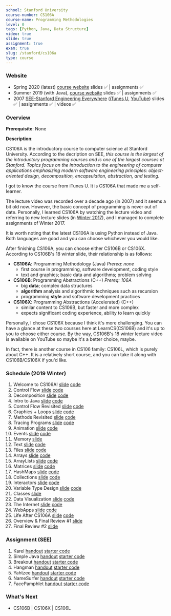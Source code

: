 ```yaml
---
school: Stanford University
course-number: CS106A
course-name: Programming Methodologies
level: 0
tags: [Python, Java, Data Structure]
video: true
slide: true
assignment: true
exam: true
slug: /stanford/cs106a
type: course
---
```



### Website

- Spring 2020 (latest) <a href='http://web.stanford.edu/class/cs106a/' target="_blank">course website</a> slides ✅ | assignments ✅
- Summer 2019 (with Java), <a href='https://web.stanford.edu/class/archive/cs/cs106a/cs106a.1198/' target="_blank">course website</a> slides ✅ | assignments ✅
- 2007 <a href='https://see.stanford.edu/Course/CS106A' target="_blank">SEE-Stanford Engineering Everywhere</a> (<a href='https://itunes.apple.com/us/course/programming-methodology/id495054181' target="_blank">iTunes U</a>, <a href='https://www.youtube.com/view_play_list?p=84A56BC7F4A1F852' target="_blank">YouTube</a>) slides ✅ | assignments ✅ | videos ✅

### Overview

**Prerequisite**: None

**Description**:

CS106A is the introductory course to computer science at Stanford University. According to the decription on SEE, _this course is the largest of the introductory programming courses and is one of the largest courses at Stanford. Topics focus on the introduction to the engineering of computer applications emphasizing modern software engineering principles: object-oriented design, decomposition, encapsulation, abstraction, and testing._

I got to know the course from iTunes U. It is CS106A that made me a self-learner.

The lecture video was recorded over a decade ago (in 2007) and it seems a bit old now. However, the basic concept of programming is never out of date. Personally, I learned CS106A by watching the lecture video and referring to new lecture slides (in <a href='http://stanford.edu/class/archive/cs/cs106a/cs106a.1174/'>Winter 2017</a>), and I managed to complete assignments of Winter 2017.

It is worth noting that the latest CS106A is using Python instead of Java. Both languages are good and you can choose whichever you would like.

After finishing CS106A, you can choose either CS106B or CS106X. According to CS106B's 18 winter slide, their relationship is as follows:

- **CS106A**: Programming Methodology (Java) _Prereq: none_
  - first course in programming, software development, coding style
  - text and graphics; basic data and algorithms; problem solving
- **CS106B**: Programming Abstractions (C++) _Prereq: 106A_
  - big **data**; complex data structures
  - **algorithm** analysis and algorithmic techniques such as recursion
  - programming **style** and software development practices
- **CS106X**: Programming Abstractions (Accelerated) (C++)
  - similar content to CS106B, but faster and more complex
  - expects significant coding experience, ability to learn quickly

Personally, I chose CS106X because I think it's more challenging. You can have a glance at these two courses here at LearnCS(<Link to="/stanford/cs106b">CS106B</Link>) and it's up to you to choose either course. By the way, CS106B's 18 winter lecture video is available on YouTube so maybe it's a better choice, maybe.

In fact, there is another course in CS106 family: CS106L, which is purely about C++. It is a relatively short course, and you can take it along with CS106B/CS106X if you'd like.

### Schedule (2019 Winter)

1. Welcome to CS106A! <a href='https://web.stanford.edu/class/archive/cs/cs106a/cs106a.1194/lectures/1-Welcome/1-Welcome.pdf' class="material" target="_blank">slide</a> <a href='https://web.stanford.edu/class/archive/cs/cs106a/cs106a.1194/lectures/1-Welcome/Lecture1.zip' class="material" target="_blank">code</a>
2. Control Flow <a href='https://web.stanford.edu/class/archive/cs/cs106a/cs106a.1194/lectures/2-ControlFlow/2-ControlFlow.pdf' class="material" target="_blank">slide</a> <a href='https://web.stanford.edu/class/archive/cs/cs106a/cs106a.1194/lectures/2-ControlFlow/MeetKarel.zip' class="material" target="_blank">code</a>
3. Decomposition <a href='https://web.stanford.edu/class/archive/cs/cs106a/cs106a.1194/lectures/3-Decomposition/3-Decomposition.pdf' class="material" target="_blank">slide</a> <a href='https://web.stanford.edu/class/archive/cs/cs106a/cs106a.1194/lectures/3-Decomposition/Lecture3.zip' class="material" target="_blank">code</a>
4. Intro to Java <a href='https://web.stanford.edu/class/archive/cs/cs106a/cs106a.1194/lectures/4-Variables/4-Variables.pdf' class="material" target="_blank">slide</a> <a href='https://web.stanford.edu/class/archive/cs/cs106a/cs106a.1194/lectures/4-Variables/Lecture4.zip' class="material" target="_blank">code</a>
5. Control Flow Revisited <a href='https://web.stanford.edu/class/archive/cs/cs106a/cs106a.1194/lectures/5-ControlFlowRevisited/5-ControlFlowRevisited.pdf' class="material" target="_blank">slide</a> <a href='https://web.stanford.edu/class/archive/cs/cs106a/cs106a.1194/lectures/5-ControlFlowRevisited/Lecture5.zip' class="material" target="_blank">code</a>
6. Graphics + Loops <a href='https://web.stanford.edu/class/archive/cs/cs106a/cs106a.1194/lectures/6-NestedLoops/6-NestedLoops.pdf' class="material" target="_blank">slide</a> <a href='https://web.stanford.edu/class/archive/cs/cs106a/cs106a.1194/lectures/6-NestedLoops/Lecture6.zip' class="material" target="_blank">code</a>
7. Methods Revisited <a href='https://web.stanford.edu/class/archive/cs/cs106a/cs106a.1194/lectures/7-Methods/7-Methods.pdf' class="material" target="_blank">slide</a> <a href='https://web.stanford.edu/class/archive/cs/cs106a/cs106a.1194/lectures/7-Methods/Lecture7.zip' class="material" target="_blank">code</a>
8. Tracing Programs <a href='https://web.stanford.edu/class/archive/cs/cs106a/cs106a.1194/lectures/8-Tracing/8-Tracing.pdf' class="material" target="_blank">slide</a> <a href='https://web.stanford.edu/class/archive/cs/cs106a/cs106a.1194/lectures/8-Tracing/Lecture8.zip' class="material" target="_blank">code</a>
9. Animation <a href='https://web.stanford.edu/class/archive/cs/cs106a/cs106a.1194/lectures/9-Animation/9-Animation.pdf' class="material" target="_blank">slide</a> <a href='https://web.stanford.edu/class/archive/cs/cs106a/cs106a.1194/lectures/9-Animation/Lecture9.zip' class="material" target="_blank">code</a>
10. Events <a href='https://web.stanford.edu/class/archive/cs/cs106a/cs106a.1194/lectures/10-Events/10-Events.pdf' class="material" target="_blank">slide</a> <a href='https://web.stanford.edu/class/archive/cs/cs106a/cs106a.1194/lectures/10-Events/Lecture10.zip' class="material" target="_blank">code</a>
11. Memory <a href='https://web.stanford.edu/class/archive/cs/cs106a/cs106a.1194/lectures/11-Memory/11-Memory.pdf' class="material" target="_blank">slide</a>
12. Text <a href='https://web.stanford.edu/class/archive/cs/cs106a/cs106a.1194/lectures/12-TextProcessing/12-TextProcessing.pdf' class="material" target="_blank">slide</a> <a href='https://web.stanford.edu/class/archive/cs/cs106a/cs106a.1194/lectures/12-TextProcessing/Lecture12.zip' class="material" target="_blank">code</a>
13. Files <a href='https://web.stanford.edu/class/archive/cs/cs106a/cs106a.1194/lectures/13-Files/13-Files.pdf' class="material" target="_blank">slide</a> <a href='https://web.stanford.edu/class/archive/cs/cs106a/cs106a.1194/lectures/13-Files/Lecture13.zip' class="material" target="_blank">code</a>
14. Arrays <a href='https://web.stanford.edu/class/archive/cs/cs106a/cs106a.1194/lectures/14-Arrays/14-Arrays.pdf' class="material" target="_blank">slide</a> <a href='https://web.stanford.edu/class/archive/cs/cs106a/cs106a.1194/lectures/14-Arrays/Lecture14.zip' class="material" target="_blank">code</a>
15. ArrayLists <a href='https://web.stanford.edu/class/archive/cs/cs106a/cs106a.1194/lectures/15-Lists/15-Lists.pdf' class="material" target="_blank">slide</a> <a href='https://web.stanford.edu/class/archive/cs/cs106a/cs106a.1194/lectures/15-Lists/Lecture15.zip' class="material" target="_blank">code</a>
16. Matrices <a href='https://web.stanford.edu/class/archive/cs/cs106a/cs106a.1194/lectures/16-Matrix/16-Matrix.pdf' class="material" target="_blank">slide</a> <a href='https://web.stanford.edu/class/archive/cs/cs106a/cs106a.1194/lectures/16-Matrix/Lecture16.zip' class="material" target="_blank">code</a>
17. HashMaps <a href='https://web.stanford.edu/class/archive/cs/cs106a/cs106a.1194/lectures/17-HashMaps/17-HashMaps.pdf' class="material" target="_blank">slide</a> <a href='https://web.stanford.edu/class/archive/cs/cs106a/cs106a.1194/lectures/17-HashMaps/Lecture17.zip' class="material" target="_blank">code</a>
18. Collections <a href='https://web.stanford.edu/class/archive/cs/cs106a/cs106a.1194/lectures/18-Collections/18-Collections.pdf' class="material" target="_blank">slide</a> <a href='https://web.stanford.edu/class/archive/cs/cs106a/cs106a.1194/lectures/18-Collections/Lecture18.zip' class="material" target="_blank">code</a>
19. Interactors <a href='https://web.stanford.edu/class/archive/cs/cs106a/cs106a.1194/lectures/19-Interactors/19-Interactors.pdf' class="material" target="_blank">slide</a> <a href='https://web.stanford.edu/class/archive/cs/cs106a/cs106a.1194/lectures/19-Interactors/Lecture19.zip' class="material" target="_blank">code</a>
20. Variable Type Design <a href='https://web.stanford.edu/class/archive/cs/cs106a/cs106a.1194/lectures/20-Classes1/20-Classes1.pdf' class="material" target="_blank">slide</a> <a href='https://web.stanford.edu/class/archive/cs/cs106a/cs106a.1194/lectures/20-Classes1/Lecture20.zip' class="material" target="_blank">code</a>
21. Classes <a href='https://web.stanford.edu/class/archive/cs/cs106a/cs106a.1194/lectures/21-Classes2/21-Classes2.pdf' class="material" target="_blank">slide</a>
22. Data Visualization <a href='https://web.stanford.edu/class/archive/cs/cs106a/cs106a.1194/lectures/22-Practice/22-Practice.pdf' class="material" target="_blank">slide</a> <a href='https://web.stanford.edu/class/archive/cs/cs106a/cs106a.1194/lectures/22-Practice/Lecture22.zip' class="material" target="_blank">code</a>
23. The Internet <a href='https://web.stanford.edu/class/archive/cs/cs106a/cs106a.1194/lectures/23-Internet/23-Internet.pdf' class="material" target="_blank">slide</a> <a href='https://web.stanford.edu/class/archive/cs/cs106a/cs106a.1194/lectures/23-Internet/Lecture23.zip' class="material" target="_blank">code</a>
24. WebApps <a href='https://web.stanford.edu/class/archive/cs/cs106a/cs106a.1194/lectures/24-SocialNetworks/24-SocialNetworks.pdf' class="material" target="_blank">slide</a> <a href='https://web.stanford.edu/class/archive/cs/cs106a/cs106a.1194/lectures/24-SocialNetworks/Lecture24.zip' class="material" target="_blank">code</a>
25. Life After CS106A <a href='https://web.stanford.edu/class/archive/cs/cs106a/cs106a.1194/lectures/25-LifeAfterCS106A/25-LifeAfterCS106A.pdf' class="material" target="_blank">slide</a> <a href='https://web.stanford.edu/class/archive/cs/cs106a/cs106a.1194/lectures/25-LifeAfterCS106A/Lecture25.zip' class="material" target="_blank">code</a>
26. Overview & Final Review #1 <a href='https://web.stanford.edu/class/archive/cs/cs106a/cs106a.1194/handouts/FinalReview1.pdf' class="material" target="_blank">slide</a>
27. Final Review #2 <a href='https://web.stanford.edu/class/archive/cs/cs106a/cs106a.1194/handouts/FinalReview2.pdf' class="material" target="_blank">slide</a>

### Assignment (SEE)

1. Karel <a href='https://see.stanford.edu/materials/icspmcs106a/07-assignment-1-karel.pdf' class="material" target="_blank">handout</a> <a href='https://see.stanford.edu/materials/icspmcs106a/Assignment1.zip' class="material" target="_blank">starter code</a>
2. Simple Java <a href='https://see.stanford.edu/materials/icspmcs106a/13-assignment-2-simple-java.pdf' class="material" target="_blank">handout</a> <a href='https://see.stanford.edu/materials/icspmcs106a/Assignment2.zip' class="material" target="_blank">starter code</a>
3. Breakout <a href='https://see.stanford.edu/materials/icspmcs106a/19-assignment-3-breakout.pdf' class="material" target="_blank">handout</a> <a href='https://see.stanford.edu/materials/icspmcs106a/Assignment3.zip' class="material" target="_blank">starter code</a>
4. Hangman <a href='https://see.stanford.edu/materials/icspmcs106a/27-assignment-4-hangman.pdf' class="material" target="_blank">handout</a> <a href='https://see.stanford.edu/materials/icspmcs106a/Assignment4.zip' class="material" target="_blank">starter code</a>
5. Yahtzee <a href='https://see.stanford.edu/materials/icspmcs106a/35-assignment-5-yahtzee.pdf' class="material" target="_blank">handout</a> <a href='https://see.stanford.edu/materials/icspmcs106a/Assignment5.zip' class="material" target="_blank">starter code</a>
6. NameSurfer <a href='https://see.stanford.edu/materials/icspmcs106a/39-assignment-6-name-surfer.pdf' class="material" target="_blank">handout</a> <a href='https://see.stanford.edu/materials/icspmcs106a/Assignment6.zip' class="material" target="_blank">starter code</a>
7. FacePamphlet <a href='https://see.stanford.edu/materials/icspmcs106a/42-assignment-7-facepamphlet.pdf' class="material" target="_blank">handout</a> <a href='https://see.stanford.edu/materials/icspmcs106a/Assignment7.zip' class="material" target="_blank">starter code</a>

### What's Next

- <Link to="/stanford/cs106b">CS106B</Link> | CS106X | <Link to="/stanford/cs106l">
    CS106L
  </Link>
